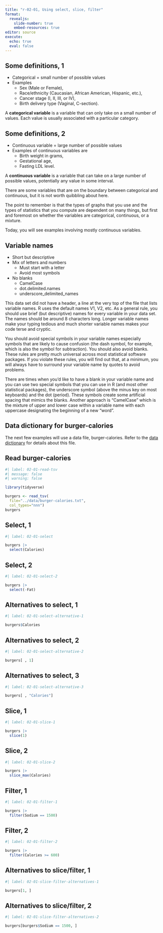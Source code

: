 ```yaml
---
title: "r-02-01, Using select, slice, filter"
format: 
  revealjs:
    slide-number: true
    embed-resources: true
editor: source
execute:
  echo: true
  eval: false
---
```


## Some definitions, 1

+ Categorical = small number of possible values
+ Examples
  + Sex (Male or Female),
  + Race/ethnicity (Caucasian, African American, Hispanic, etc.),
  + Cancer stage (I, II, III, or IV),
  + Birth delivery type (Vaginal, C-section). 

::: notes

A **categorical variable** is a variable that can only take on a small number of values. Each value is usually associated with a particular category.

:::

## Some definitions, 2

+ Continuous variable = large number of possible values
+ Examples of continuous variables are
  + Birth weight in grams,
  + Gestational age,
  + Fasting LDL level.

::: notes

A **continuous variable** is a variable that can take on a large number of possible values, potentially any value in some interval.

There are some variables that are on the boundary between categorical and continuous, but it is not worth quibbling about here. 

The point to remember is that the types of graphs that you use and the types of statistics that you compute are dependent on many things, but first and foremost on whether the variables are categorical, continuous, or a mixture.

Today, you will see examples involving mostly continuous variables.

:::

## Variable names

+ Short but descriptive
+ Mix of letters and numbers
  + Must start with a letter
  + Avoid most symbols
+ No blanks
  + CamelCase
  + dot.delimited.names
  + underscore_delimited_names

::: notes

This data set did not have a header, a line at the very top of the file that lists variable names. R uses the default names V1, V2, etc. As a general rule, you should use brief (but descriptive) names for every variable in your data set. The names should be around 8 characters long. Longer variable names make your typing tedious and much shorter variable names makes your code terse and cryptic.

You should avoid special symbols in your variable names especially symbols that are likely to cause confusion (the dash symbol, for example, which is also the symbol for subtraction). You should also avoid blanks. These rules are pretty much universal across most statistical software packages. If you violate these rules, you will find out that, at a minimum, you will always have to surround your variable name by quotes to avoid problems.

There are times when you'd like to have a blank in your variable name and you can use two special symbols that you can use in R (and most other statistical packages), the underscore symbol (above the minus key on most keyboards) and the dot (period). These symbols create some artificial spacing that mimics the blanks. Another approach is "CamelCase" which is the mixture of upper and lower case within a variable name with each uppercase designating the beginning of a new "word".

:::

## Data dictionary for burger-calories

The next few examples will use a data file, burger-calories. Refer to the [data dictionary][ref11] for details about this file.

[ref11]: https://github.com/pmean/data/blob/main/files/burger-calories.yaml

## Read burger-calories

```r
#| label: 02-01-read-tsv
#| message: false
#| warning: false

library(tidyverse)

burgers <- read_tsv(
  file="../data/burger-calories.txt", 
  col_types="nnn")
burgers
```

## Select, 1

```r
#| label: 02-01-select

burgers |>
  select(Calories)
```

## Select, 2

```r
#| label: 02-01-select-2

burgers |>
  select(-Fat)
```

## Alternatives to select, 1

```r
#| label: 02-01-select-alternative-1

burgers$Calories
```

## Alternatives to select, 2

```r
#| label: 02-01-select-alternative-2

burgers[ , 1]
```

## Alternatives to select, 3

```r
#| label: 02-01-select-alternative-3

burgers[ , "Calories"]
```

## Slice, 1

```r
#| label: 02-01-slice-1

burgers |>
  slice(1)
```

## Slice, 2

```r
#| label: 02-01-slice-2

burgers |>
  slice_max(Calories)
```

## Filter, 1

```r
#| label: 02-01-filter-1

burgers |>
  filter(Sodium == 1500)
```

## Filter, 2

```r
#| label: 02-01-filter-2

burgers |>
  filter(Calories >= 600)
```

## Alternatives to slice/filter, 1

```r
#| label: 02-01-slice-filter-alternatives-1

burgers[1, ]
```

## Alternatives to slice/filter, 2

```r
#| label: 02-01-slice-filter-alternatives-2

burgers[burgers$Sodium == 1500, ]
```
